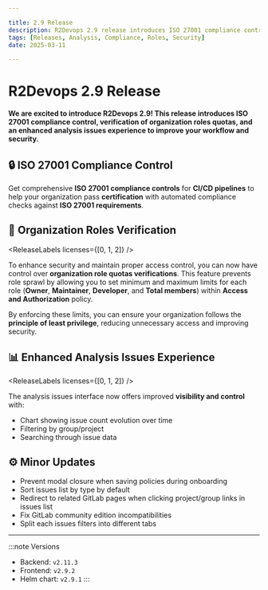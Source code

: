 ```yaml
---

title: 2.9 Release
description: R2Devops 2.9 release introduces ISO 27001 compliance control, verification of organization roles count, and an enhanced analysis issues experience to improve your workflow and security.
tags: [Releases, Analysis, Compliance, Roles, Security]
date: 2025-03-11

---
```


# R2Devops 2.9 Release


**We are excited to introduce R2Devops 2.9! This release introduces ISO 27001 compliance control, verification of organization roles quotas, and an enhanced analysis issues experience to improve your workflow and security.**

<!-- truncate -->

## 🔒 ISO 27001 Compliance Control

<ReleaseLabels licenses={[2]} />

Get comprehensive **ISO 27001 compliance controls** for **CI/CD pipelines** to help your organization pass **certification** with automated compliance checks against **ISO 27001 requirements**.

## 👥 Organization Roles Verification

<ReleaseLabels licenses={[0, 1, 2]} />

To enhance security and maintain proper access control, you can now have control over **organization role quotas verifications**. This feature prevents role sprawl by allowing you to set minimum and maximum limits for each role (**Owner**, **Maintainer**, **Developer**, and **Total members**) within **Access and Authorization** policy.

By enforcing these limits, you can ensure your organization follows the **principle of least privilege**, reducing unnecessary access and improving security.

## 📊 Enhanced Analysis Issues Experience

<ReleaseLabels licenses={[0, 1, 2]} />

The analysis issues interface now offers improved **visibility and control** with:

- Chart showing issue count evolution over time
- Filtering by group/project
- Searching through issue data

## ⚙️ Minor Updates

- Prevent modal closure when saving policies during onboarding
- Sort issues list by type by default
- Redirect to related GitLab pages when clicking project/group links in issues list
- Fix GitLab community edition incompatibilities
- Split each issues filters into different tabs

<ReleaseBottomButton />

---

:::note Versions
- Backend: `v2.11.3`
- Frontend: `v2.9.2`
- Helm chart: `v2.9.1`
:::
